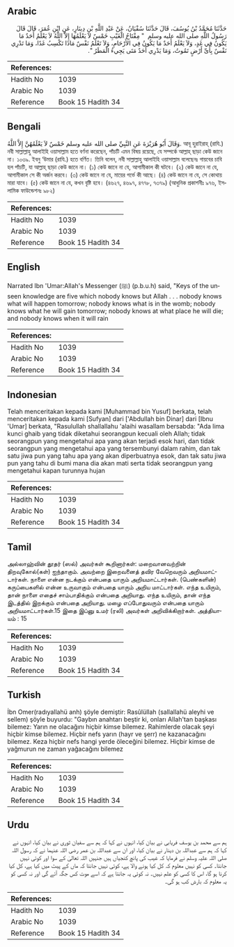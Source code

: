 ## Arabic


<div dir="rtl" lang="ar" style={{fontSize:'larger',backgroundColor:'#f8f9fa',padding:20}}>
حَدَّثَنَا مُحَمَّدُ بْنُ يُوسُفَ، قَالَ حَدَّثَنَا سُفْيَانُ، عَنْ عَبْدِ اللَّهِ بْنِ دِينَارٍ، عَنِ ابْنِ عُمَرَ، قَالَ قَالَ رَسُولُ اللَّهِ صلى الله عليه وسلم ‏ "‏ مِفْتَاحُ الْغَيْبِ خَمْسٌ لاَ يَعْلَمُهَا إِلاَّ اللَّهُ لاَ يَعْلَمُ أَحَدٌ مَا يَكُونُ فِي غَدٍ، وَلاَ يَعْلَمُ أَحَدٌ مَا يَكُونُ فِي الأَرْحَامِ، وَلاَ تَعْلَمُ نَفْسٌ مَاذَا تَكْسِبُ غَدًا، وَمَا تَدْرِي نَفْسٌ بِأَىِّ أَرْضٍ تَمُوتُ، وَمَا يَدْرِي أَحَدٌ مَتَى يَجِيءُ الْمَطَرُ ‏"‏‏.‏
</div>
<div style={{backgroundColor:'#f8f9fa',padding:20, marginBottom: 10}}><table> <thead> <tr> <th>References:</th> <th></th> </tr> </thead> <tbody><tr><td>Hadith No</td><td>1039</td></tr><tr><td>Arabic No</td><td>1039</td></tr><tr><td>Reference</td><td>Book 15 Hadith 34</td></tr></tbody></table></div>

## Bengali


<div dir="ltr" lang="bn" style={{fontSize:'larger',backgroundColor:'#f8f9fa',padding:20}}>
وَقَالَ أَبُو هُرَيْرَةَ عَنِ النَّبِيِّ صلى الله عليه وسلم خَمْسٌ لاَ يَعْلَمُهُنَّ إِلاَّ اللَّهُ. আবূ হুরাইরাহ্ (রাযি.) নবী সাল্লাল্লাহু আলাইহি ওয়াসাল্লাম হতে বর্ণনা করেছেন, পাঁচটি এমন বিষয় রয়েছে, যে সম্পর্কে আল্লাহ্ ছাড়া কেউ জানে না। ১০৩৯. ইবনু ‘উমার (রাযি.) হতে বর্ণিত। তিনি বলেন, নবী সাল্লাল্লাহু আলাইহি ওয়াসাল্লাম বলেছেনঃ গায়বের চাবি হল পাঁচটি, যা আল্লাহ্ ছাড়া কেউ জানে না। (১) কেউ জানে না যে, আগামীকাল কী ঘটবে। (২) কেউ জানে না যে, আগামীকাল সে কী অর্জন করবে। (৩) কেউ জানে না যে, মায়ের গর্ভে কী আছে। (৪) কেউ জানে না যে, সে কোথায় মারা যাবে। (৫) কেউ জানে না যে, কখন বৃষ্টি হবে। (৪৬২৭, ৪৬৯৭, ৪৭৭৮, ৭৩৭৯) (আধুনিক প্রকাশনীঃ ৯৭৬, ইসলামিক ফাউন্ডেশনঃ ৯৮২)
</div>
<div style={{backgroundColor:'#f8f9fa',padding:20, marginBottom: 10}}><table> <thead> <tr> <th>References:</th> <th></th> </tr> </thead> <tbody><tr><td>Hadith No</td><td>1039</td></tr><tr><td>Arabic No</td><td>1039</td></tr><tr><td>Reference</td><td>Book 15 Hadith 34</td></tr></tbody></table></div>

## English


<div dir="ltr" lang="en" style={{fontSize:'larger',backgroundColor:'#f8f9fa',padding:20}}>
Narrated Ibn 'Umar:Allah's Messenger (ﷺ) (p.b.u.h) said, "Keys of the unseen knowledge are five which nobody knows but Allah . . . nobody knows what will happen tomorrow; nobody knows what is in the womb; nobody knows what he will gain tomorrow; nobody knows at what place he will die; and nobody knows when it will rain
</div>
<div style={{backgroundColor:'#f8f9fa',padding:20, marginBottom: 10}}><table> <thead> <tr> <th>References:</th> <th></th> </tr> </thead> <tbody><tr><td>Hadith No</td><td>1039</td></tr><tr><td>Arabic No</td><td>1039</td></tr><tr><td>Reference</td><td>Book 15 Hadith 34</td></tr></tbody></table></div>

## Indonesian


<div dir="ltr" lang="id" style={{fontSize:'larger',backgroundColor:'#f8f9fa',padding:20}}>
Telah menceritakan kepada kami [Muhammad bin Yusuf] berkata, telah menceritakan kepada kami [Sufyan] dari ['Abdullah bin Dinar] dari [Ibnu 'Umar] berkata, "Rasulullah shallallahu 'alaihi wasallam bersabda: "Ada lima kunci ghaib yang tidak diketahui seorangpun kecuali oleh Allah; tidak seorangpun yang mengetahui apa yang akan terjadi esok hari, dan tidak seorangpun yang mengetahui apa yang tersembunyi dalam rahim, dan tak satu jiwa pun yang tahu apa yang akan diperbuatnya esok, dan tak satu jiwa pun yang tahu di bumi mana dia akan mati serta tidak seorangpun yang mengetahui kapan turunnya hujan
</div>
<div style={{backgroundColor:'#f8f9fa',padding:20, marginBottom: 10}}><table> <thead> <tr> <th>References:</th> <th></th> </tr> </thead> <tbody><tr><td>Hadith No</td><td>1039</td></tr><tr><td>Arabic No</td><td>1039</td></tr><tr><td>Reference</td><td>Book 15 Hadith 34</td></tr></tbody></table></div>

## Tamil


<div dir="ltr" lang="ta" style={{fontSize:'larger',backgroundColor:'#f8f9fa',padding:20}}>
அல்லாஹ்வின் தூதர் (ஸல்) அவர்கள் கூறினார்கள்: மறைவானவற்றின் திறவுகோல்(கள்) ஐந்தாகும். அவற்றை இறைவனைத் தவிர வேறெவரும் அறியமாட்டார்கள். நாளை என்ன நடக்கும் என்பதை யாரும் அறியமாட்டார்கள். (பெண்களின்) கருப்பைகளில் என்ன உருவாகும் என்பதை யாரும் அறிய மாட்டார்கள். எந்த உயிரும், தான் நாளை எதைச் சாம்பாதிக்கும் என்பதை அறியாது. எந்த உயிரும், தான் எந்த இடத்தில் இறக்கும் என்பதை அறியாது. மழை எப்போதுவரும் என்பதை யாரும் அறியமாட்டார்கள்.15 இதை இப்னு உமர் (ரலி) அவர்கள் அறிவிக்கிறார்கள். அத்தியாயம் : 15
</div>
<div style={{backgroundColor:'#f8f9fa',padding:20, marginBottom: 10}}><table> <thead> <tr> <th>References:</th> <th></th> </tr> </thead> <tbody><tr><td>Hadith No</td><td>1039</td></tr><tr><td>Arabic No</td><td>1039</td></tr><tr><td>Reference</td><td>Book 15 Hadith 34</td></tr></tbody></table></div>

## Turkish


<div dir="ltr" lang="tr" style={{fontSize:'larger',backgroundColor:'#f8f9fa',padding:20}}>
İbn Omer(radıyallahü anh) şöyle demiştir: Rasûlüllah (sallallahü aleyhi ve sellem) şöyle buyurdu: "Gaybın anahtarı beştir ki, onları Allah'tan başkası bilemez: Yarın ne olacağını hiçbir kimse bilemez. Rahimlerde olacak şeyi hiçbir kimse bilemez. Hiçbir nefs yarın (hayr ve şerr) ne kazanacağını bilemez. Keza hiçbir nefs hangi yerde öleceğini bilemez. Hiçbir kimse de yağmurun ne zaman yağacağını bilemez
</div>
<div style={{backgroundColor:'#f8f9fa',padding:20, marginBottom: 10}}><table> <thead> <tr> <th>References:</th> <th></th> </tr> </thead> <tbody><tr><td>Hadith No</td><td>1039</td></tr><tr><td>Arabic No</td><td>1039</td></tr><tr><td>Reference</td><td>Book 15 Hadith 34</td></tr></tbody></table></div>

## Urdu


<div dir="rtl" lang="ur" style={{fontSize:'larger',backgroundColor:'#f8f9fa',padding:20}}>
ہم سے محمد بن یوسف فریابی نے بیان کیا، انہوں نے کہا کہ ہم سے سفیان ثوری نے بیان کیا، انہوں نے کہا کہ ہم سے عبداللہ بن دینار نے بیان کیا، اور ان سے عبداللہ بن عمر رضی اللہ عنہما نے کہ رسول اللہ صلی اللہ علیہ وسلم نے فرمایا کہ غیب کی پانچ کنجیاں ہیں جنہیں اللہ تعالیٰ کے سوا اور کوئی نہیں جانتا۔ کسی کو نہیں معلوم کہ کل کیا ہونے والا ہے، کوئی نہیں جانتا کہ ماں کے پیٹ میں کیا ہے، کل کیا کرنا ہو گا، اس کا کسی کو علم نہیں۔ نہ کوئی یہ جانتا ہے کہ اسے موت کس جگہ آئے گی اور نہ کسی کو یہ معلوم کہ بارش کب ہو گی۔
</div>
<div style={{backgroundColor:'#f8f9fa',padding:20, marginBottom: 10}}><table> <thead> <tr> <th>References:</th> <th></th> </tr> </thead> <tbody><tr><td>Hadith No</td><td>1039</td></tr><tr><td>Arabic No</td><td>1039</td></tr><tr><td>Reference</td><td>Book 15 Hadith 34</td></tr></tbody></table></div>
